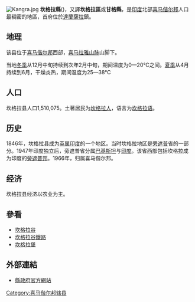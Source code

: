 {{Refimprove|time=2020-07-28T23:37:03+00:00}}
[[File:Kangra.jpg|right]]
'''坎格拉縣'''({{lang|en|'''Kangra'''}})，又譯'''坎格拉區'''或'''甘格縣'''，是[[印度|印度]]北部[[喜马偕尔邦|喜马偕尔邦]]人口最稠密的地區，首府位於[[達蘭薩拉|達蘭薩拉]]鎮。

== 地理 ==
该县位于[[喜马偕尔邦|喜马偕尔邦]]西部，[[喜马拉雅山脉|喜马拉雅山脉]]山脚下。

当地[[冬季|冬季]]从12月中旬持续到次年2月中旬，期间温度为0—20℃之间。[[夏季|夏季]]从4月持续到6月，干燥炎热，期间温度为25—38℃

== 人口 ==
坎格拉县人口1,510,075。土著居民为[[坎格拉人|坎格拉人]]，语言为[[坎格拉语|坎格拉语]]。

== 历史 ==
1846年，坎格拉县成为[[英属印度|英属印度]]的一个地区。当时坎格拉地区是[[旁遮普|旁遮普]]省的一部分。1947年印度独立后，旁遮普省分属[[巴基斯坦|巴基斯坦]]与[[印度|印度]]。该省西部包括坎格拉成为印度的[[旁遮普邦|旁遮普邦]]。1966年，归属喜马偕尔邦。

== 经济 ==
坎格拉县经济以农业为主。

== 參看 ==
* [[坎格拉谷|坎格拉谷]]
* [[坎格拉谷鐵路|坎格拉谷鐵路]]
* [[坎格拉堡|坎格拉堡]]

== 外部連結 ==
* [http://hpkangra.nic.in 縣政府官方網站]{{Wayback|url=http://hpkangra.nic.in/ |date=20200823154539 }}

{{coord|32|06|N|76|16|E|display=title|region:IN-HP_type:adm2nd_source:dewiki}}

{{Authority control}}
[[Category:喜马偕尔邦辖县|Category:喜马偕尔邦辖县]]